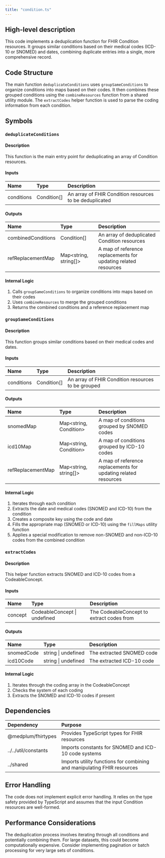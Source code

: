 ```yaml
---
title: "condition.ts"
---
```


## High-level description
This code implements a deduplication function for FHIR Condition resources. It groups similar conditions based on their medical codes (ICD-10 or SNOMED) and dates, combining duplicate entries into a single, more comprehensive record.

## Code Structure
The main function `deduplicateConditions` uses `groupSameConditions` to organize conditions into maps based on their codes. It then combines these grouped conditions using the `combineResources` function from a shared utility module. The `extractCodes` helper function is used to parse the coding information from each condition.

## Symbols

### `deduplicateConditions`
#### Description
This function is the main entry point for deduplicating an array of Condition resources.

#### Inputs
| Name | Type | Description |
|:-----|:-----|:------------|
| conditions | Condition[] | An array of FHIR Condition resources to be deduplicated |

#### Outputs
| Name | Type | Description |
|:-----|:-----|:------------|
| combinedConditions | Condition[] | An array of deduplicated Condition resources |
| refReplacementMap | Map&lt;string, string[]&gt; | A map of reference replacements for updating related resources |

#### Internal Logic
1. Calls `groupSameConditions` to organize conditions into maps based on their codes
2. Uses `combineResources` to merge the grouped conditions
3. Returns the combined conditions and a reference replacement map

### `groupSameConditions`
#### Description
This function groups similar conditions based on their medical codes and dates.

#### Inputs
| Name | Type | Description |
|:-----|:-----|:------------|
| conditions | Condition[] | An array of FHIR Condition resources to be grouped |

#### Outputs
| Name | Type | Description |
|:-----|:-----|:------------|
| snomedMap | Map&lt;string, Condition&gt; | A map of conditions grouped by SNOMED codes |
| icd10Map | Map&lt;string, Condition&gt; | A map of conditions grouped by ICD-10 codes |
| refReplacementMap | Map&lt;string, string[]&gt; | A map of reference replacements for updating related resources |

#### Internal Logic
1. Iterates through each condition
2. Extracts the date and medical codes (SNOMED and ICD-10) from the condition
3. Creates a composite key using the code and date
4. Fills the appropriate map (SNOMED or ICD-10) using the `fillMaps` utility function
5. Applies a special modification to remove non-SNOMED and non-ICD-10 codes from the combined condition

### `extractCodes`
#### Description
This helper function extracts SNOMED and ICD-10 codes from a CodeableConcept.

#### Inputs
| Name | Type | Description |
|:-----|:-----|:------------|
| concept | CodeableConcept \| undefined | The CodeableConcept to extract codes from |

#### Outputs
| Name | Type | Description |
|:-----|:-----|:------------|
| snomedCode | string \| undefined | The extracted SNOMED code |
| icd10Code | string \| undefined | The extracted ICD-10 code |

#### Internal Logic
1. Iterates through the coding array in the CodeableConcept
2. Checks the system of each coding
3. Extracts the SNOMED and ICD-10 codes if present

## Dependencies
| Dependency | Purpose |
|:-----------|:--------|
| @medplum/fhirtypes | Provides TypeScript types for FHIR resources |
| ../../util/constants | Imports constants for SNOMED and ICD-10 code systems |
| ../shared | Imports utility functions for combining and manipulating FHIR resources |

## Error Handling
The code does not implement explicit error handling. It relies on the type safety provided by TypeScript and assumes that the input Condition resources are well-formed.

## Performance Considerations
The deduplication process involves iterating through all conditions and potentially combining them. For large datasets, this could become computationally expensive. Consider implementing pagination or batch processing for very large sets of conditions.
